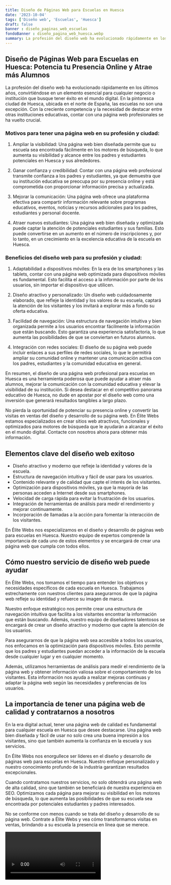 ```yaml
---
title: Diseño de Páginas Web para Escuelas en Huesca
date: '2023-10-04'
tags: ['Diseño web', 'Escuelas', 'Huesca']
draft: false
banner : diseño_paginas_web_escuelas
fondoBanner : diseño_pagina_web_huesca.webp
summary: La profesión del diseño web ha evolucionado rápidamente en los últimos años, convirtiéndose en un elemento esencial para cualquier negocio o institución que busque tener éxito en el mundo digital. En la pintoresca ciudad de Huesca, ubicada en el norte de España, las escuelas no son una excepción. Con la creciente competencia y la necesidad de destacar entre otras instituciones educativas, contar con una página web profesionales se ha vuelto crucial.
---
```


## Diseño de Páginas Web para Escuelas en Huesca: Potencia tu Presencia Online y Atrae más Alumnos

La profesión del diseño web ha evolucionado rápidamente en los últimos años, convirtiéndose en un elemento esencial para cualquier negocio o institución que busque tener éxito en el mundo digital. En la pintoresca ciudad de Huesca, ubicada en el norte de España, las escuelas no son una excepción. Con la creciente competencia y la necesidad de destacar entre otras instituciones educativas, contar con una página web profesionales se ha vuelto crucial.

### Motivos para tener una página web en su profesión y ciudad:

1. Ampliar la visibilidad: Una página web bien diseñada permite que su escuela sea encontrada fácilmente en los motores de búsqueda, lo que aumenta su visibilidad y alcance entre los padres y estudiantes potenciales en Huesca y sus alrededores.

2. Ganar confianza y credibilidad: Contar con una página web profesional transmite confianza a los padres y estudiantes, ya que demuestra que su institución educativa se preocupa por su presencia online y está comprometida con proporcionar información precisa y actualizada.

3. Mejorar la comunicación: Una página web ofrece una plataforma efectiva para compartir información relevante sobre programas educativos, eventos, noticias y recursos adicionales para los padres, estudiantes y personal docente.

4. Atraer nuevos estudiantes: Una página web bien diseñada y optimizada puede captar la atención de potenciales estudiantes y sus familias. Esto puede convertirse en un aumento en el número de inscripciones y, por lo tanto, en un crecimiento en la excelencia educativa de la escuela en Huesca.

### Beneficios del diseño web para su profesión y ciudad:

1. Adaptabilidad a dispositivos móviles: En la era de los smartphones y las tablets, contar con una página web optimizada para dispositivos móviles es fundamental. Esto facilita el acceso a la información por parte de los usuarios, sin importar el dispositivo que utilicen.

2. Diseño atractivo y personalizado: Un diseño web cuidadosamente elaborado, que refleje la identidad y los valores de su escuela, captará la atención de los visitantes y los invitará a explorar más a fondo su oferta educativa.

3. Facilidad de navegación: Una estructura de navegación intuitiva y bien organizada permite a los usuarios encontrar fácilmente la información que están buscando. Esto garantiza una experiencia satisfactoria, lo que aumenta las posibilidades de que se conviertan en futuros alumnos.

4. Integración con redes sociales: El diseño de su página web puede incluir enlaces a sus perfiles de redes sociales, lo que le permitirá ampliar su comunidad online y mantener una comunicación activa con los padres, estudiantes y la comunidad educativa en general.

En resumen, el diseño de una página web profesional para escuelas en Huesca es una herramienta poderosa que puede ayudar a atraer más alumnos, mejorar la comunicación con la comunidad educativa y elevar la visibilidad de su institución. Si desea destacar en el competitivo panorama educativo de Huesca, no dude en apostar por el diseño web como una inversión que generará resultados tangibles a largo plazo.

No pierda la oportunidad de potenciar su presencia online y convertir las visitas en ventas del diseño y desarrollo de su página web. En Élite Webs estamos especializados en crear sitios web atractivos, funcionales y optimizados para motores de búsqueda que le ayudarán a alcanzar el éxito en el mundo digital. Contacte con nosotros ahora para obtener más información.

<GifSeo />

<Cta />

## Elementos clave del diseño web exitoso

- Diseño atractivo y moderno que refleje la identidad y valores de la escuela.
- Estructura de navegación intuitiva y fácil de usar para los usuarios.
- Contenido relevante y de calidad que capte el interés de los visitantes.
- Optimización para dispositivos móviles, ya que la mayoría de las personas acceden a Internet desde sus smartphones.
- Velocidad de carga rápida para evitar la frustración de los usuarios.
- Integración de herramientas de análisis para medir el rendimiento y mejorar continuamente.
- Incorporación de llamadas a la acción para fomentar la interacción de los visitantes.

En Élite Webs nos especializamos en el diseño y desarrollo de páginas web para escuelas en Huesca. Nuestro equipo de expertos comprende la importancia de cada uno de estos elementos y se encargará de crear una página web que cumpla con todos ellos.

## Cómo nuestro servicio de diseño web puede ayudar

En Élite Webs, nos tomamos el tiempo para entender los objetivos y necesidades específicos de cada escuela en Huesca. Trabajamos estrechamente con nuestros clientes para asegurarnos de que la página web refleje su identidad y refuerce su imagen de marca.

Nuestro enfoque estratégico nos permite crear una estructura de navegación intuitiva que facilita a los visitantes encontrar la información que están buscando. Además, nuestro equipo de diseñadores talentosos se encargará de crear un diseño atractivo y moderno que capte la atención de los usuarios.

Para asegurarnos de que la página web sea accesible a todos los usuarios, nos enfocamos en la optimización para dispositivos móviles. Esto permite que los padres y estudiantes puedan acceder a la información de la escuela desde cualquier lugar y en cualquier momento.

Además, utilizamos herramientas de análisis para medir el rendimiento de la página web y obtener información valiosa sobre el comportamiento de los visitantes. Esta información nos ayuda a realizar mejoras continuas y adaptar la página web según las necesidades y preferencias de los usuarios.

## La importancia de tener una página web de calidad y contratarnos a nosotros

En la era digital actual, tener una página web de calidad es fundamental para cualquier escuela en Huesca que desee destacarse. Una página web bien diseñada y fácil de usar no solo crea una buena impresión a los visitantes, sino que también aumenta la confianza en la escuela y sus servicios.

En Élite Webs nos enorgullece ser líderes en el diseño y desarrollo de páginas web para escuelas en Huesca. Nuestro enfoque personalizado y nuestro conocimiento profundo de la industria garantizan resultados excepcionales.

Cuando contratamos nuestros servicios, no solo obtendrá una página web de alta calidad, sino que también se beneficiará de nuestra experiencia en SEO. Optimizamos cada página para mejorar su visibilidad en los motores de búsqueda, lo que aumenta las posibilidades de que su escuela sea encontrada por potenciales estudiantes y padres interesados.

No se conforme con menos cuando se trata del diseño y desarrollo de su página web. Contrate a Élite Webs y vea cómo transformamos visitas en ventas, brindando a su escuela la presencia en línea que se merece.

<Video />

<CtaBot job='Escuelas' city='Huesca'/>

<Gmaps query='Huesca+españa+maps' />